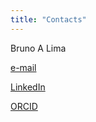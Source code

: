 ```yaml
---
title: "Contacts"
---
```


Bruno A Lima

[e-mail](mailto:bioestisticas@gmail.com)

[LinkedIn](https://www.linkedin.com/in/oficinadebioestatistica/)

[ORCID](https://orcid.org/0000-0001-9090-4457)